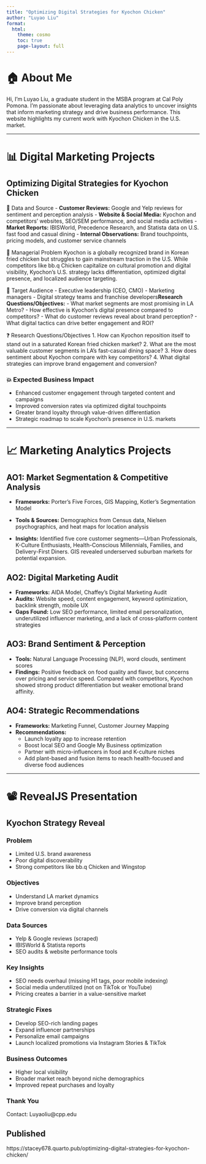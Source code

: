 ```yaml
---
title: "Optimizing Digital Strategies for Kyochon Chicken"
author: "Luyao Liu"
format:
  html:
    theme: cosmo
    toc: true
    page-layout: full
---
```


## 

# 🏠 About Me

Hi, I'm Luyao Liu, a graduate student in the MSBA program at Cal Poly Pomona. I'm passionate about leveraging data analytics to uncover insights that inform marketing strategy and drive business performance. This website highlights my current work with Kyochon Chicken in the U.S. market.

---

# 📊 Digital Marketing Projects

## **Optimizing Digital Strategies for Kyochon Chicken**

📌 Data and Source - **Customer Reviews:** Google and Yelp reviews for sentiment and perception analysis - **Website & Social Media:** Kyochon and competitors’ websites, SEO/SEM performance, and social media activities - **Market Reports:** IBISWorld, Precedence Research, and Statista data on U.S. fast food and casual dining - **Internal Observations:** Brand touchpoints, pricing models, and customer service channels

🔎 Managerial Problem Kyochon is a globally recognized brand in Korean fried chicken but struggles to gain mainstream traction in the U.S. While competitors like bb.q Chicken capitalize on cultural promotion and digital visibility, Kyochon’s U.S. strategy lacks differentiation, optimized digital presence, and localized audience targeting.

🎯 Target Audience - Executive leadership (CEO, CMO) - Marketing managers - Digital strategy teams and franchise developers**Research Questions/Objectives:** - What market segments are most promising in LA Metro? - How effective is Kyochon’s digital presence compared to competitors? - What do customer reviews reveal about brand perception? - What digital tactics can drive better engagement and ROI?

❓ Research Questions/Objectives 1. How can Kyochon reposition itself to stand out in a saturated Korean fried chicken market? 2. What are the most valuable customer segments in LA’s fast-casual dining space? 3. How does sentiment about Kyochon compare with key competitors? 4. What digital strategies can improve brand engagement and conversion?

### 💥 Expected Business Impact

-   Enhanced customer engagement through targeted content and campaigns
-   Improved conversion rates via optimized digital touchpoints
-   Greater brand loyalty through value-driven differentiation
-   Strategic roadmap to scale Kyochon’s presence in U.S. markets

------------------------------------------------------------------------

# 📈 Marketing Analytics Projects

## AO1: Market Segmentation & Competitive Analysis

-   **Frameworks:** Porter’s Five Forces, GIS Mapping, Kotler’s Segmentation Model

-   **Tools & Sources:** Demographics from Census data, Nielsen psychographics, and heat maps for location analysis

-   **Insights:** Identified five core customer segments—Urban Professionals, K-Culture Enthusiasts, Health-Conscious Millennials, Families, and Delivery-First Diners. GIS revealed underserved suburban markets for potential expansion.

## AO2: Digital Marketing Audit

-   **Frameworks:** AIDA Model, Chaffey’s Digital Marketing Audit
-   **Audits:** Website speed, content engagement, keyword optimization, backlink strength, mobile UX
-   **Gaps Found:** Low SEO performance, limited email personalization, underutilized influencer marketing, and a lack of cross-platform content strategies

## AO3: Brand Sentiment & Perception

-   **Tools:** Natural Language Processing (NLP), word clouds, sentiment scores
-   **Findings:** Positive feedback on food quality and flavor, but concerns over pricing and service speed. Compared with competitors, Kyochon showed strong product differentiation but weaker emotional brand affinity.

## AO4: Strategic Recommendations

-   **Frameworks:** Marketing Funnel, Customer Journey Mapping
-   **Recommendations:**
    -   Launch loyalty app to increase retention
    -   Boost local SEO and Google My Business optimization
    -   Partner with micro-influencers in food and K-culture niches
    -   Add plant-based and fusion items to reach health-focused and diverse food audiences

------------------------------------------------------------------------

# 📽️ RevealJS Presentation

```{=revealjs}
```
## Kyochon Strategy Reveal

### Problem

-   Limited U.S. brand awareness
-   Poor digital discoverability
-   Strong competitors like bb.q Chicken and Wingstop

### Objectives

-   Understand LA market dynamics
-   Improve brand perception
-   Drive conversion via digital channels

### Data Sources

-   Yelp & Google reviews (scraped)
-   IBISWorld & Statista reports
-   SEO audits & website performance tools

### 

### Key Insights

-   SEO needs overhaul (missing H1 tags, poor mobile indexing)
-   Social media underutilized (not on TikTok or YouTube)
-   Pricing creates a barrier in a value-sensitive market

### Strategic Fixes

-   Develop SEO-rich landing pages
-   Expand influencer partnerships
-   Personalize email campaigns
-   Launch localized promotions via Instagram Stories & TikTok

### Business Outcomes

-   Higher local visibility
-   Broader market reach beyond niche demographics
-   Improved repeat purchases and loyalty

### Thank You

Contact: Luyaoliu@cpp.edu

::: {.callout-note}
## Published
https://stacey678.quarto.pub/optimizing-digital-strategies-for-kyochon-chicken/
:::


```         
```
